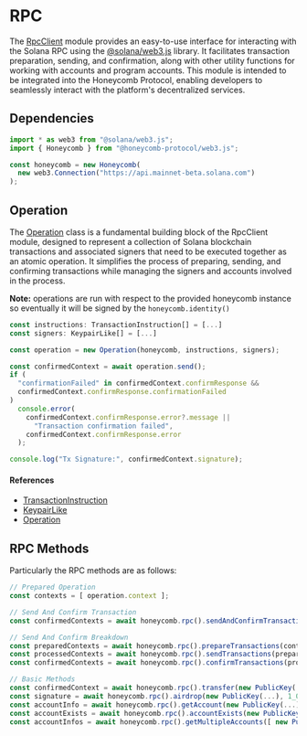 # RPC

The [RpcClient](https://typedoc.honeycombprotocol.com/classes/_honeycomb_protocol_hive_control.RpcClient.html) module provides an easy-to-use interface for interacting with the Solana RPC using the [@solana/web3.js](https://solana-labs.github.io/solana-web3.js/modules.html) library. It facilitates transaction preparation, sending, and confirmation, along with other utility functions for working with accounts and program accounts. This module is intended to be integrated into the Honeycomb Protocol, enabling developers to seamlessly interact with the platform's decentralized services.

## Dependencies

```typescript
import * as web3 from "@solana/web3.js";
import { Honeycomb } from "@honeycomb-protocol/web3.js";

const honeycomb = new Honeycomb(
  new web3.Connection("https://api.mainnet-beta.solana.com")
);
```

## Operation

The [Operation](https://typedoc.honeycombprotocol.com/classes/_honeycomb_protocol_hive_control.Operation.html) class is a fundamental building block of the RpcClient module, designed to represent a collection of Solana blockchain transactions and associated signers that need to be executed together as an atomic operation. It simplifies the process of preparing, sending, and confirming transactions while managing the signers and accounts involved in the process.

**Note:** operations are run with respect to the provided honeycomb instance so eventually it will be signed by the `honeycomb.identity()`

```typescript
const instructions: TransactionInstruction[] = [...]
const signers: KeypairLike[] = [...]

const operation = new Operation(honeycomb, instructions, signers);

const confirmedContext = await operation.send();
if (
  "confirmationFailed" in confirmedContext.confirmResponse &&
  confirmedContext.confirmResponse.confirmationFailed
)
  console.error(
    confirmedContext.confirmResponse.error?.message ||
      "Transaction confirmation failed",
    confirmedContext.confirmResponse.error
  );

console.log("Tx Signature:", confirmedContext.signature);
```

#### References

- [TransactionInstruction](https://solana-labs.github.io/solana-web3.js/classes/TransactionInstruction.html)
- [KeypairLike](https://typedoc.honeycombprotocol.com/types/_honeycomb_protocol_hive_control.KeypairLike.html)
- [Operation](https://typedoc.honeycombprotocol.com/classes/_honeycomb_protocol_hive_control.Operation.html)

## RPC Methods

Particularly the RPC methods are as follows:

```typescript
// Prepared Operation
const contexts = [ operation.context ];

// Send And Confirm Transaction
const confirmedContexts = await honeycomb.rpc().sendAndConfirmTransaction(contexts);

// Send And Confirm Breakdown
const preparedContexts = await honeycomb.rpc().prepareTransactions(contexts);
const processedContexts = await honeycomb.rpc().sendTransactions(preparedContexts);
const confirmedContexts = await honeycomb.rpc().confirmTransactions(processedContexts);

// Basic Methods
const confirmedContext = await honeycomb.rpc().transfer(new PublicKey(...), 1_000_000_000);
const signature = await honeycomb.rpc().airdrop(new PublicKey(...), 1_000_000_000);
const accountInfo = await honeycomb.rpc().getAccount(new PublicKey(...));
const accountExists = await honeycomb.rpc().accountExists(new PublicKey(...));
const accountInfos = await honeycomb.rpc().getMultipleAccounts([ new PublicKey(...) ]);
```
